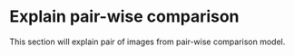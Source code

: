 # Explain pair-wise comparison

This section will explain pair of images from pair-wise comparison model.
